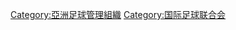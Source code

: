 {{catmore}}
{{Commons cat|Asian Football Confederation}}

[[Category:亞洲足球管理組織|Category:亞洲足球管理組織]]
[[Category:国际足球联合会|Category:国际足球联合会]]